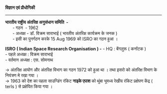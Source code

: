 **विज्ञान एवं प्रौधोगिकी** 

---

**भारतीय राष्ट्रीय अंतरिक्ष अनुसंधान समिति  -**   
      - गठन  - 1962   
      - अध्यक्ष - डॉ. विक्रम साराभाई ( भारतीय अंतरिक्ष कार्यक्रम के जनक )  
      - इसी का पुनर्गठन करके 15 Aug 1969 को ISRO का गठन हुआ ।   
  
**ISRO ( Indian Space Research Organisation ) -** \- HQ : बेंगलुरू ( कर्नाटक )  
\- पहले अध्यक्ष : विक्रम साराभाई   
\- वर्तमान अध्यक्ष : एस. सोमनाथ   
  
\-> अंतरिक्ष आयोग और अंतरिक्ष विभाग का गठन 1972 को हुआ था । तथा इसरो को अंतरिक्ष विभाग के नियंत्रण मे रखा गया ।   
\-> 1963 को देश का पहला साउन्डिंग रॉकेट **नाइके एपाश** को थुंबा भूमध्य रेखीय रॉकेट प्रक्षेपण केंद्र ( terls ) से प्रक्षेपित किया गया ।